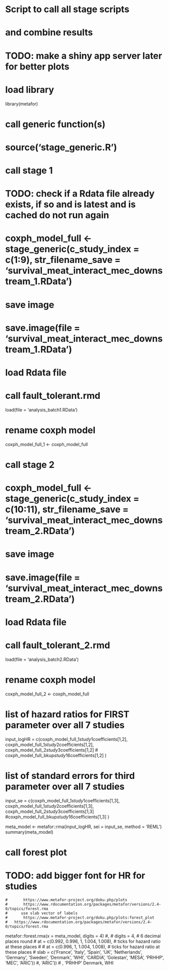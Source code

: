 ##########################################
# Script to call all stage scripts
#     and combine results
#
##########################################

# TODO: make a shiny app server later for better plots

#######################
# load library
#######################
library(metafor)

# call generic function(s)
# source('stage_generic.R')

#######################
# call stage 1
#######################

# TODO: check if a Rdata file already exists, if so and is latest and is cached do not run again
# coxph_model_full <- stage_generic(c_study_index = c(1:9), str_filename_save = 'survival_meat_interact_mec_downstream_1.RData')

# save image
# save.image(file = 'survival_meat_interact_mec_downstream_1.RData')

# load Rdata file
# call fault_tolerant.rmd
load(file = 'analysis_batch1.RData')

# rename coxph model 
coxph_model_full_1 <- coxph_model_full

#######################
# call stage 2
#######################
# coxph_model_full <- stage_generic(c_study_index = c(10:11), str_filename_save = 'survival_meat_interact_mec_downstream_2.RData')

# save image
# save.image(file = 'survival_meat_interact_mec_downstream_2.RData')

# load Rdata file
# call fault_tolerant_2.rmd
load(file = 'analysis_batch2.RData')

# rename coxph model 
coxph_model_full_2 <- coxph_model_full


    
# list of hazard ratios for FIRST parameter over all 7 studies 
input_logHR = c(coxph_model_full_1$study1$coefficients[1,2], 
                    coxph_model_full_1$study2$coefficients[1,2], 
                    coxph_model_full_2$study3$coefficients[1,2]
                    # coxph_model_full_bkup$study16$coefficients[1,2]
               )
    
# list of standard errors for third parameter over all 7 studies 
input_se  = c(coxph_model_full_1$study1$coefficients[1,3], 
                    coxph_model_full_1$study2$coefficients[1,3], 
                    coxph_model_full_2$study3$coefficients[1,3]
                    #coxph_model_full_bkup$study16$coefficients[1,3]
               )
    
    
meta_model <- metafor::rma(input_logHR, sei = input_se, method = 'REML')
summary(meta_model)
    
    
# call forest plot

# TODO: add bigger font for HR for studies
    #       https://www.metafor-project.org/doku.php/plots 
    #       https://www.rdocumentation.org/packages/metafor/versions/2.4-0/topics/forest.rma
    #      use slab vector of labels
    #       https://www.metafor-project.org/doku.php/plots:forest_plot 
    #   https://www.rdocumentation.org/packages/metafor/versions/2.4-0/topics/forest.rma 
metafor::forest.rma(x = meta_model, digits = 4) 
                        #,
                        # digits = 4, # 6 decimal places round
                        # at = c(0.992, 0.996, 1, 1.004, 1.008),   # ticks for hazard ratio at these places
                        # # at = c(0.996, 1, 1.004, 1.008),   # ticks for hazard ratio at these places
                        # slab = c('France', 'Italy', 'Spain', 'UK', 'Netherlands', 'Germany', 'Sweden', 'Denmark', 'WHI', 'CARDIA', 'Golestan', 'MESA', 'PRHHP', 'MEC', 'ARIC')) #, 'ARIC'))  # , 'PRHHP' Denmark, WHI
    


